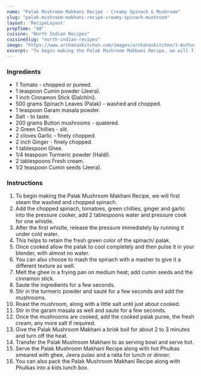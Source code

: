 ---
name: "Palak Mushroom Makhani Recipe - Creamy Spinach & Mushroom"
slug: "palak-mushroom-makhani-recipe-creamy-spinach-mushroom"
layout: 'RecipeLayout'
prepTime: "40"
cuisine: "North Indian Recipes"
cuisineSlug: "north-indian-recipes"
image: "https://www.archanaskitchen.com/images/archanaskitchen/1-Author/sibyl-archanaskitchen.com/Palak_Mushroom_Gravy_Recipe_Spinach_Mushroom_Curry_.jpg"
excerpt: "To begin making the Palak Mushroom Makhani Recipe, we will first steam the washed and chopped spinach"
---

### Ingredients

- 1 Tomato - chopped or pureed.
- 1 teaspoon Cumin powder (Jeera).
- 1 inch Cinnamon Stick (Dalchini).
- 500 grams Spinach Leaves (Palak) - washed and chopped.
- 1 teaspoon Garam masala powder.
- Salt - to taste.
- 200 grams Button mushrooms - quatered.
- 2 Green Chillies - slit.
- 2 cloves Garlic - finely chopped.
- 2 inch Ginger - finely chopped.
- 1 tablespoon Ghee.
- 1/4 teaspoon Turmeric powder (Haldi).
- 2 tablespoons Fresh cream.
- 1/2 teaspoon Cumin seeds (Jeera).

### Instructions

1. To begin making the Palak Mushroom Makhani Recipe, we will first steam the washed and chopped spinach.
1. Add the chopped spinach, tomatoes, green chillies, ginger and garlic into the pressure cooker, add 2 tablespoons water and pressure cook for one whistle.
1. After the first whistle, release the pressure immediately by running it under cold water.
1. This helps to retain the fresh green color of the spinach/ palak.
1. Once cooked allow the palak to cool completely and then pulse it in your blender, with almost no water.
1. You can also choose to mash the spinach with a masher to give it a different texture as well.
1. Melt the ghee in a frying pan on medium heat; add cumin seeds and the cinnamon stick.
1. Saute the ingredients for a few seconds.
1.  Stir in the turmeric powder and sauté for a few seconds and add the mushrooms.
1. Roast the mushroom, along with a little salt until just about cooked.
1. Stir in the garam masala as well and saute for a few seconds.
1. Once the mushrooms are cooked, add the cooked palak puree, the fresh cream, any more salt if required.
1. Give the Palak Mushroom Makhani a brisk boil for about 2 to 3 minutes and turn off the heat.
1. Transfer the Palak Mushroom Makhani to as serving bowl and serve hot.
1. Serve the Palak Mushroom Makhani Recipe along with hot Phulkas smeared with ghee, Jeera pulao and a raita for lunch or dinner.
1. You can also pack the Palak Mushroom Makhani Recipe along with Phulkas into a kids lunch box.
